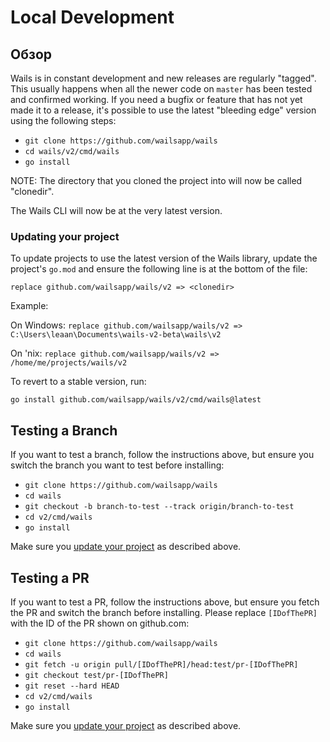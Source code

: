 # Local Development

## Обзор

Wails is in constant development and new releases are regularly "tagged". This usually happens when all the newer code on `master` has been tested and confirmed working. If you need a bugfix or feature that has not yet made it to a release, it's possible to use the latest "bleeding edge" version using the following steps:

- `git clone https://github.com/wailsapp/wails`
- `cd wails/v2/cmd/wails`
- `go install`

NOTE: The directory that you cloned the project into will now be called "clonedir".

The Wails CLI will now be at the very latest version.

### Updating your project

To update projects to use the latest version of the Wails library, update the project's `go.mod` and ensure the following line is at the bottom of the file:

`replace github.com/wailsapp/wails/v2 => <clonedir>`

Example:

On Windows: `replace github.com/wailsapp/wails/v2 => C:\Users\leaan\Documents\wails-v2-beta\wails\v2`

On 'nix: `replace github.com/wailsapp/wails/v2 => /home/me/projects/wails/v2`

To revert to a stable version, run:

`go install github.com/wailsapp/wails/v2/cmd/wails@latest`

## Testing a Branch

If you want to test a branch, follow the instructions above, but ensure you switch the branch you want to test before installing:

- `git clone https://github.com/wailsapp/wails`
- `cd wails`
- `git checkout -b branch-to-test --track origin/branch-to-test`
- `cd v2/cmd/wails`
- `go install`

Make sure you [update your project](#updating-your-project) as described above.

## Testing a PR

If you want to test a PR, follow the instructions above, but ensure you fetch the PR and switch the branch before installing. Please replace `[IDofThePR]` with the ID of the PR shown on github.com:

- `git clone https://github.com/wailsapp/wails`
- `cd wails`
- `git fetch -u origin pull/[IDofThePR]/head:test/pr-[IDofThePR]`
- `git checkout test/pr-[IDofThePR]`
- `git reset --hard HEAD`
- `cd v2/cmd/wails`
- `go install`

Make sure you [update your project](#updating-your-project) as described above.
